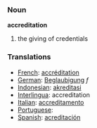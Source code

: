 === Noun ===
'''accreditation'''

# the giving of credentials

=== Translations ===
*[[French]]: [[accréditation]]
*[[German]]: [[Beglaubigung]] ''f''
*[[Indonesian]]: [[akreditasi]]
*[[Interlingua]]: accreditation
*[[Italian]]: [[accreditamento]]
*[[Portuguese]]: [[]]
*[[Spanish]]: [[acreditación]]